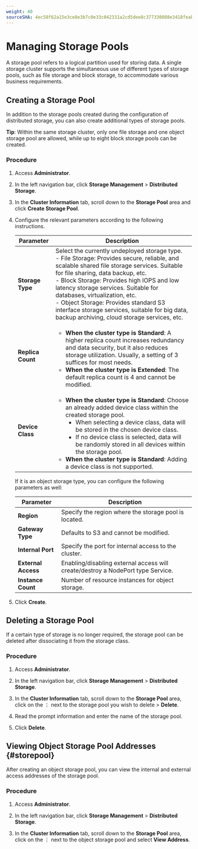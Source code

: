 ```yaml
---
weight: 40
sourceSHA: 4ec58f62a15e3ce8e3b7c0e33c042331a2cd5dee8c377330088e3418feab05fe
---
```


# Managing Storage Pools

A storage pool refers to a logical partition used for storing data. A single storage cluster supports the simultaneous use of different types of storage pools, such as file storage and block storage, to accommodate various business requirements.

## Creating a Storage Pool

In addition to the storage pools created during the configuration of distributed storage, you can also create additional types of storage pools.

**Tip**: Within the same storage cluster, only one file storage and one object storage pool are allowed, while up to eight block storage pools can be created.

### Procedure

<Steps>

1. Access **Administrator**.

2. In the left navigation bar, click **Storage Management** > **Distributed Storage**.

3. In the **Cluster Information** tab, scroll down to the **Storage Pool** area and click **Create Storage Pool**.

4. Configure the relevant parameters according to the following instructions.

   | Parameter       | Description                                                                                                                                                                               |
   | -------- | --------------------------------------------------------------------------------------------------------------------------------------------------------------------------------------- |
   | **Storage Type** | Select the currently undeployed storage type.<br />- File Storage: Provides secure, reliable, and scalable shared file storage services. Suitable for file sharing, data backup, etc.<br />- Block Storage: Provides high IOPS and low latency storage services. Suitable for databases, virtualization, etc.<br />- Object Storage: Provides standard S3 interface storage services, suitable for big data, backup archiving, cloud storage services, etc.    |
   | **Replica Count** | <ul><li>**When the cluster type is Standard**: A higher replica count increases redundancy and data security, but it also reduces storage utilization. Usually, a setting of 3 suffices for most needs.</li><li>**When the cluster type is Extended**: The default replica count is 4 and cannot be modified.</li></ul>                     |
   | **Device Class**  | <ul><li>**When the cluster type is Standard**: Choose an already added device class within the created storage pool.<ul><li>When selecting a device class, data will be stored in the chosen device class.</li><li>If no device class is selected, data will be randomly stored in all devices within the storage pool.</li></ul></li><li>**When the cluster type is Standard**: Adding a device class is not supported.</li></ul> |

   If it is an object storage type, you can configure the following parameters as well:

   | Parameter       | Description                                   |
   | -------- | ---------------------------------------- |
   | **Region**   | Specify the region where the storage pool is located.         |
   | **Gateway Type** | Defaults to S3 and cannot be modified.         |
   | **Internal Port** | Specify the port for internal access to the cluster.         |
   | **External Access** | Enabling/disabling external access will create/destroy a NodePort type Service. |
   | **Instance Count** | Number of resource instances for object storage.             |

5. Click **Create**.

</Steps>

## Deleting a Storage Pool

If a certain type of storage is no longer required, the storage pool can be deleted after dissociating it from the storage class.

### Procedure

<Steps>

1. Access **Administrator**.

2. In the left navigation bar, click **Storage Management** > **Distributed Storage**.

3. In the **Cluster Information** tab, scroll down to the **Storage Pool** area, click on the ⋮ next to the storage pool you wish to delete > **Delete**.

4. Read the prompt information and enter the name of the storage pool.

5. Click **Delete**.

</Steps>

## Viewing Object Storage Pool Addresses \{#storepool}

After creating an object storage pool, you can view the internal and external access addresses of the storage pool.

### Procedure

<Steps>

1. Access **Administrator**.

2. In the left navigation bar, click **Storage Management** > **Distributed Storage**.

3. In the **Cluster Information** tab, scroll down to the **Storage Pool** area, click on the ⋮ next to the object storage pool and select **View Address**.

</Steps>
